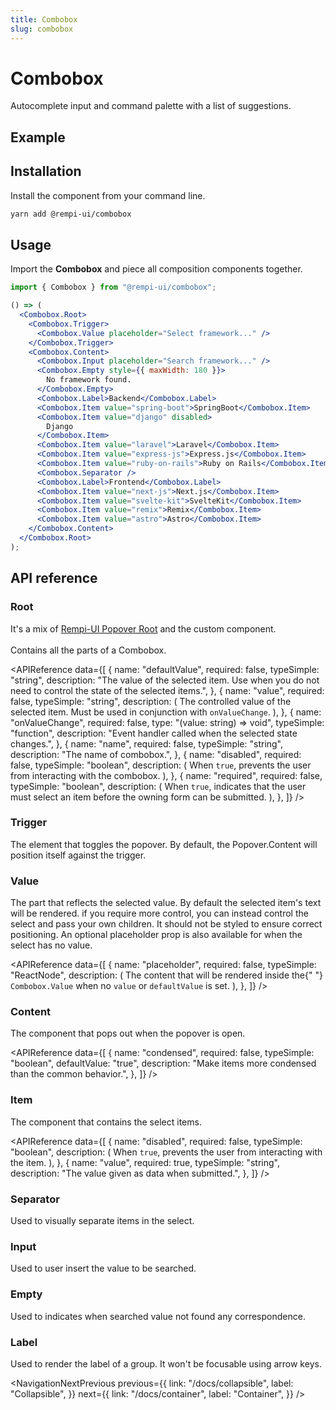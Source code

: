 ```yaml
---
title: Combobox
slug: combobox
---
```


# Combobox

<Description>Autocomplete input and command palette with a list of suggestions.</Description>

## Example

<PreviewComponent name="combobox" />

## Installation

Install the component from your command line.

```bash
yarn add @rempi-ui/combobox
```

## Usage

Import the <strong>Combobox</strong> and piece all composition components together.

```jsx
import { Combobox } from "@rempi-ui/combobox";

() => (
  <Combobox.Root>
    <Combobox.Trigger>
      <Combobox.Value placeholder="Select framework..." />
    </Combobox.Trigger>
    <Combobox.Content>
      <Combobox.Input placeholder="Search framework..." />
      <Combobox.Empty style={{ maxWidth: 180 }}>
        No framework found.
      </Combobox.Empty>
      <Combobox.Label>Backend</Combobox.Label>
      <Combobox.Item value="spring-boot">SpringBoot</Combobox.Item>
      <Combobox.Item value="django" disabled>
        Django
      </Combobox.Item>
      <Combobox.Item value="laravel">Laravel</Combobox.Item>
      <Combobox.Item value="express-js">Express.js</Combobox.Item>
      <Combobox.Item value="ruby-on-rails">Ruby on Rails</Combobox.Item>
      <Combobox.Separator />
      <Combobox.Label>Frontend</Combobox.Label>
      <Combobox.Item value="next-js">Next.js</Combobox.Item>
      <Combobox.Item value="svelte-kit">SvelteKit</Combobox.Item>
      <Combobox.Item value="remix">Remix</Combobox.Item>
      <Combobox.Item value="astro">Astro</Combobox.Item>
    </Combobox.Content>
  </Combobox.Root>
);
```

## API reference

### Root

It's a mix of [Rempi-UI Popover Root](/docs/popover) and the custom component. <br /><br />
Contains all the parts of a Combobox.

<MoreInfo componentName="Rempi-UI Popover Root" componentLink="/docs/popover" />

<APIReference
  data={[
    {
      name: "defaultValue",
      required: false,
      typeSimple: "string",
      description:
        "The value of the selected item. Use when you do not need to control the state of the selected items.",
    },
    {
      name: "value",
      required: false,
      typeSimple: "string",
      description: (
        <span>
          The controlled value of the selected item. Must be used in conjunction
          with <code>onValueChange</code>.
        </span>
      ),
    },
    {
      name: "onValueChange",
      required: false,
      type: "(value: string) => void",
      typeSimple: "function",
      description: "Event handler called when the selected state changes.",
    },
    {
      name: "name",
      required: false,
      typeSimple: "string",
      description: "The name of combobox.",
    },
    {
      name: "disabled",
      required: false,
      typeSimple: "boolean",
      description: (
        <span>
          When <code>true</code>, prevents the user from interacting with the
          combobox.
        </span>
      ),
    },
    {
      name: "required",
      required: false,
      typeSimple: "boolean",
      description: (
        <span>
          When <code>true</code>, indicates that the user must select an item
          before the owning form can be submitted.
        </span>
      ),
    },
  ]}
/>

### Trigger

The element that toggles the popover. By default, the Popover.Content will position itself against the trigger.

<MoreInfo
  componentName="Rempi-UI Popover Trigger"
  componentLink="/docs/popover"
/>

### Value

The part that reflects the selected value. By default the selected item's text will be rendered. if you require more control, you can instead control the select and pass your own children. It should not be styled to ensure correct positioning. An optional placeholder prop is also available for when the select has no value.

<APIReference
  data={[
    {
      name: "placeholder",
      required: false,
      typeSimple: "ReactNode",
      description: (
        <span>
          The content that will be rendered inside the{" "}
          <code>Combobox.Value</code> when no
          <code>value</code> or <code>defaultValue</code> is set.
        </span>
      ),
    },
  ]}
/>

### Content

The component that pops out when the popover is open.

<MoreInfo
  componentName="Rempi-UI Popover Content"
  componentLink="/docs/popover"
/>

<APIReference
  data={[
    {
      name: "condensed",
      required: false,
      typeSimple: "boolean",
      defaultValue: "true",
      description: "Make items more condensed than the common behavior.",
    },
  ]}
/>

### Item

The component that contains the select items.

<APIReference
  data={[
    {
      name: "disabled",
      required: false,
      typeSimple: "boolean",
      description: (
        <span>
          When <code>true</code>, prevents the user from interacting with the
          item.
        </span>
      ),
    },
    {
      name: "value",
      required: true,
      typeSimple: "string",
      description: "The value given as data when submitted.",
    },
  ]}
/>

### Separator

Used to visually separate items in the select.

<MoreInfo componentName="Rempi-UI Separator" componentLink="/docs/separator" />

### Input

Used to user insert the value to be searched.

<MoreInfo componentName="Rempi-UI Input" componentLink="/docs/input" />

### Empty

Used to indicates when searched value not found any correspondence.

### Label

Used to render the label of a group. It won't be focusable using arrow keys.

<NavigationNextPrevious
  previous={{
    link: "/docs/collapsible",
    label: "Collapsible",
  }}
  next={{
    link: "/docs/container",
    label: "Container",
  }}
/>

